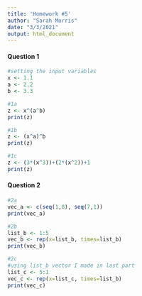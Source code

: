 ```yaml
---
title: 'Homework #5'
author: "Sarah Morris"
date: "3/3/2021"
output: html_document
---
```


#### Question 1
```r
#setting the input variables
x <- 1.1
a <- 2.2
b <- 3.3

#1a
z <- x^(a^b)
print(z)

#1b
z <- (x^a)^b
print(z)

#1c
z <- (3*(x^3))+(2*(x^2))+1
print(z)
```

#### Question 2
```r
#2a
vec_a <- c(seq(1,8), seq(7,1))
print(vec_a)

#2b
list_b <- 1:5
vec_b <- rep(x=list_b, times=list_b)
print(vec_b)

#2c
#using list_b vector I made in last part
list_c <- 5:1
vec_c <- rep(x=list_c, times=list_b)
print(vec_c)
```

